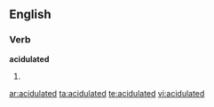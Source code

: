 
==English==

===Verb===
'''acidulated'''

# {{past of|[[acidulate]]}}

[[ar:acidulated]]
[[ta:acidulated]]
[[te:acidulated]]
[[vi:acidulated]]